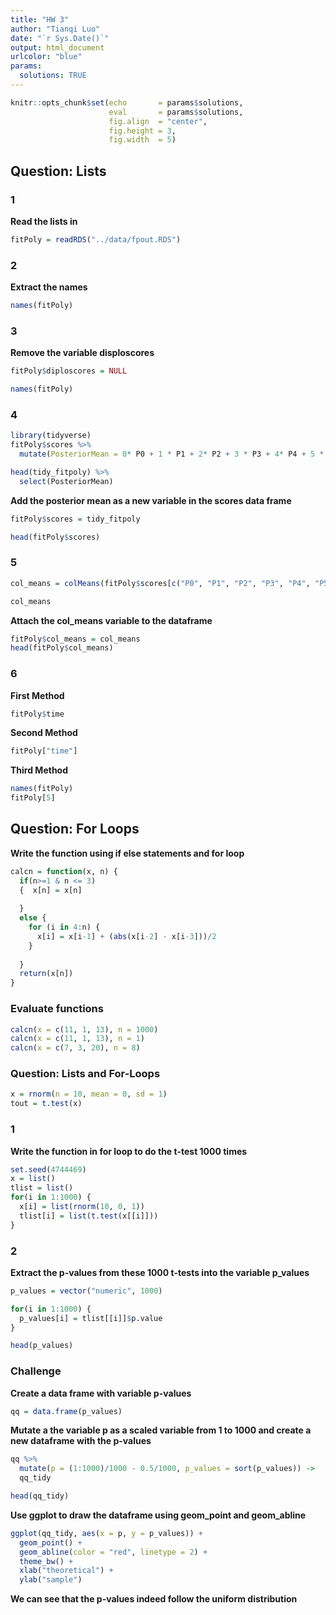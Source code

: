 ```yaml
---
title: "HW 3"
author: "Tianqi Luo"
date: "`r Sys.Date()`"
output: html_document
urlcolor: "blue"
params:
  solutions: TRUE
---
```


```r
knitr::opts_chunk$set(echo       = params$solutions, 
                      eval       = params$solutions,
                      fig.align  = "center",
                      fig.height = 3, 
                      fig.width  = 5)
```

## Question: Lists ##

### 1 ###

**Read the lists in**
```r
fitPoly = readRDS("../data/fpout.RDS")
```

### 2 ###

**Extract the names**
```r
names(fitPoly)
```

### 3 ###

**Remove the variable disploscores**
```r
fitPoly$diploscores = NULL

names(fitPoly)
```

### 4 ###

```r
library(tidyverse)
fitPoly$scores %>%
  mutate(PosteriorMean = 0* P0 + 1 * P1 + 2* P2 + 3 * P3 + 4* P4 + 5 * P5 + 6 * P6) -> tidy_fitpoly

head(tidy_fitpoly) %>%
  select(PosteriorMean)
```

**Add the posterior mean as a new variable in the scores data frame**
```r
fitPoly$scores = tidy_fitpoly

head(fitPoly$scores)
```

### 5 ###

```r
col_means = colMeans(fitPoly$scores[c("P0", "P1", "P2", "P3", "P4", "P5", "P6")])

col_means
```

**Attach the col_means variable to the dataframe**
```r
fitPoly$col_means = col_means
head(fitPoly$col_means)
```


### 6 ###

**First Method**
```r
fitPoly$time
```


**Second Method**
```r
fitPoly["time"]
```

**Third Method**
```r
names(fitPoly)
fitPoly[5]
```

## Question: For Loops ##

**Write the function using if else statements and for loop**
```r
calcn = function(x, n) {
  if(n>=1 & n <= 3) 
  {  x[n] = x[n]
    
  }
  else {
    for (i in 4:n) {
      x[i] = x[i-1] + (abs(x[i-2] - x[i-3]))/2
    }
    
  }
  return(x[n])
}
```



### Evaluate functions ###

```r
calcn(x = c(11, 1, 13), n = 1000)
calcn(x = c(11, 1, 13), n = 1)
calcn(x = c(7, 3, 20), n = 8)
```


### Question: Lists and For-Loops ###

```r
x = rnorm(n = 10, mean = 0, sd = 1)
tout = t.test(x)
```


### 1 ###

**Write the function in for loop to do the t-test 1000 times**
```r
set.seed(4744469)
x = list()
tlist = list()
for(i in 1:1000) { 
  x[i] = list(rnorm(10, 0, 1))
  tlist[i] = list(t.test(x[[i]]))
}
```



### 2 ###

**Extract the p-values from these 1000 t-tests into the variable p_values**
```r
p_values = vector("numeric", 1000)

for(i in 1:1000) {
  p_values[i] = tlist[[i]]$p.value
}
```

```r
head(p_values)
```


### Challenge ###

**Create a data frame with variable p-values**
```r
qq = data.frame(p_values)
```

**Mutate a the variable p as a scaled variable from 1 to 1000 and create a new dataframe with the p-values**
```r
qq %>%
  mutate(p = (1:1000)/1000 - 0.5/1000, p_values = sort(p_values)) ->
  qq_tidy

head(qq_tidy)
```

**Use ggplot to draw the dataframe using geom_point and geom_abline**
```r
ggplot(qq_tidy, aes(x = p, y = p_values)) + 
  geom_point() + 
  geom_abline(color = "red", linetype = 2) + 
  theme_bw() + 
  xlab("theoretical") + 
  ylab("sample")
```

**We can see that the p-values indeed follow the uniform distribution**


